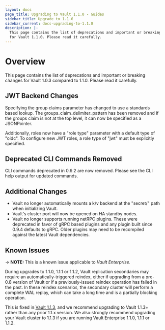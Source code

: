```yaml
---
layout: docs
page_title: Upgrading to Vault 1.1.0 - Guides
sidebar_title: Upgrade to 1.1.0
sidebar_current: docs-upgrading-to-1.1.0
description: |-
  This page contains the list of deprecations and important or breaking changes
  for Vault 1.1.0. Please read it carefully.
---
```


# Overview

This page contains the list of deprecations and important or breaking changes
for Vault 1.0.3 compared to 1.1.0. Please read it carefully.

## JWT Backend Changes

Specifying the group claims parameter has changed to use a standards based lookup.  The groups_claim_delimiter_pattern
has been removed and if the groups claim is not at the top level, it can now be specified as a JSONPointer.

Additionally, roles now have a "role type" parameter with a default type of "oidc". To configure new JWT roles, a role
type of "jwt" must be explicitly specified.

## Deprecated CLI Commands Removed

CLI commands deprecated in 0.9.2 are now removed. Please see the CLI help output for updated commands.

## Additional Changes

* Vault no longer automatically mounts a k/v backend at the "secret/" path when initializing Vault.
* Vault's cluster port will now be opened on HA standby nodes.
* Vault no longer supports running netRPC plugins. These were deprecated in favor of gRPC based plugins and any plugin built since 0.9.4 defaults to gRPC. Older plugins may need to be recompiled against the latest Vault dependencies.

## Known Issues

-> **NOTE:** This is a known issue applicable to _Vault Enterprise_.

During upgrades to 1.1.0, 1.1.1 or 1.1.2, Vault replication secondaries may
require an automatically-triggered reindex, either if upgrading from a pre-0.8
version of Vault or if a previously-issued reindex operation has failed in the
past. In these reindex scenarios, the secondary cluster will perform a complete
WAL replay, which can take a long time and is a partially blocking operation.

This is fixed in [Vault
1.1.3](https://github.com/hashicorp/vault/blob/master/CHANGELOG.md#113-june-5th-2019),
and we recommend upgrading to Vault 1.1.3+ rather than any prior 1.1.x version.
We also strongly recommend upgrading your Vault cluster to 1.1.3 if you are
running Vault Enterprise 1.1.0, 1.1.1 or 1.1.2.
